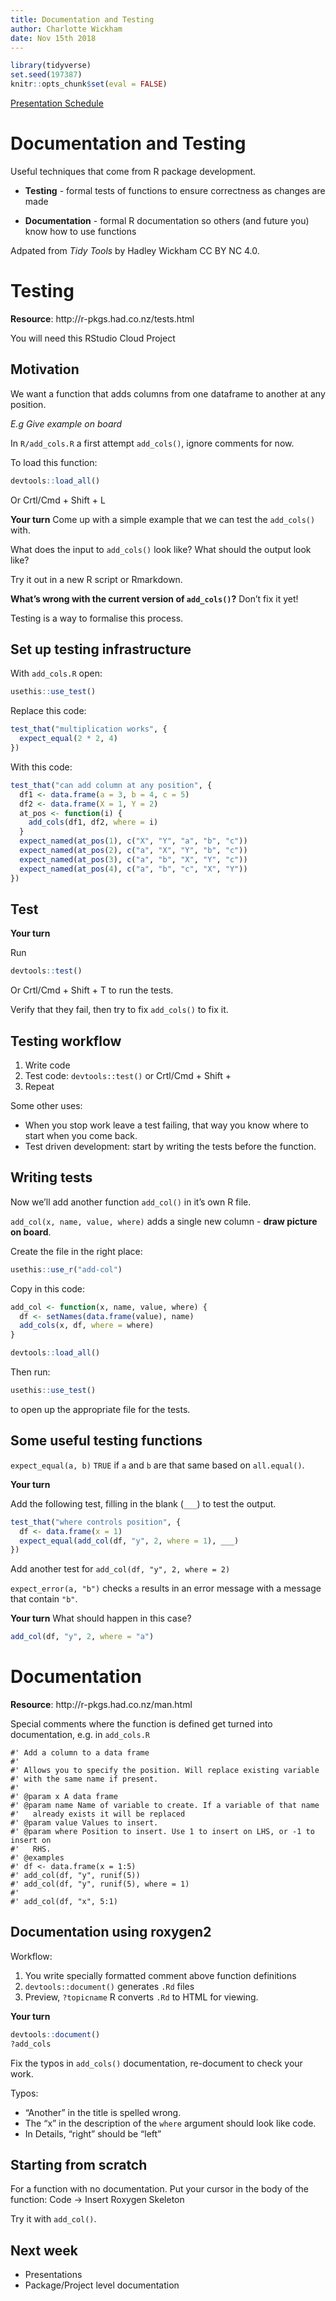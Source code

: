 ```yaml
---
title: Documentation and Testing 
author: Charlotte Wickham
date: Nov 15th 2018
---
```


```r
library(tidyverse)
set.seed(197387)
knitr::opts_chunk$set(eval = FALSE)
```

[Presentation Schedule](https://github.com/ST541-Fall2018/presentations)

# Documentation and Testing

Useful techniques that come from R package development.  

* **Testing** - formal tests of functions to ensure correctness as changes are made

* **Documentation** - formal R documentation so others (and future you) know how to use functions

Adpated from *Tidy Tools* by Hadley Wickham CC BY NC 4.0.

# Testing

**Resource**:  http://r-pkgs.had.co.nz/tests.html

You will need this RStudio Cloud Project

## Motivation

We want a function that adds columns from one dataframe to another at any position.

*E.g Give example on board*

In `R/add_cols.R` a first attempt `add_cols()`, ignore comments for now.

To load this function:
```r
devtools::load_all()
```

Or Crtl/Cmd + Shift + L

**Your turn** Come up with a simple example that we can test the `add_cols()` with.  

What does the input to `add_cols()` look like?  What should the output look like?  

Try it out in a new R script or Rmarkdown.

**What's wrong with the current version of `add_cols()`?**  Don't fix it yet!

Testing is a way to formalise this process.

## Set up testing infrastructure

With `add_cols.R` open:
```r
usethis::use_test()
```

Replace this code:
```r
test_that("multiplication works", {
  expect_equal(2 * 2, 4)
})
```

With this code:
```r
test_that("can add column at any position", {
  df1 <- data.frame(a = 3, b = 4, c = 5)
  df2 <- data.frame(X = 1, Y = 2)
  at_pos <- function(i) {
    add_cols(df1, df2, where = i)
  }
  expect_named(at_pos(1), c("X", "Y", "a", "b", "c"))
  expect_named(at_pos(2), c("a", "X", "Y", "b", "c"))
  expect_named(at_pos(3), c("a", "b", "X", "Y", "c"))
  expect_named(at_pos(4), c("a", "b", "c", "X", "Y"))
})
```

## Test 

**Your turn** 

Run
```r
devtools::test()
```
Or Crtl/Cmd + Shift + T to run the tests.

Verify that they fail, then try to fix `add_cols()` to fix it.  

## Testing workflow

1. Write code
2. Test code: `devtools::test()` or Crtl/Cmd + Shift +
3. Repeat

Some other uses:

* When you stop work leave a test failing, that way you know where to start when you come back.
* Test driven development: start by writing the tests before the function.

## Writing tests

Now we'll add another function `add_col()` in it's own R file.

`add_col(x, name, value, where)` adds a single new column - **draw picture on board**.

Create the file in the right place:
```r
usethis::use_r("add-col")
```

Copy in this code:
```r
add_col <- function(x, name, value, where) {
  df <- setNames(data.frame(value), name)
  add_cols(x, df, where = where)
}
```

```r
devtools::load_all()
```

Then run:
```r
usethis::use_test()
```
to open up the appropriate file for the tests.

## Some useful testing functions

`expect_equal(a, b)` `TRUE` if `a` and `b` are that same based on `all.equal()`. 

**Your turn**

Add the following test, filling in the blank (`___`) to test the output.

```r
test_that("where controls position", {
  df <- data.frame(x = 1)
  expect_equal(add_col(df, "y", 2, where = 1), ___)
})
```

Add another test for `add_col(df, "y", 2, where = 2)`

`expect_error(a, "b")` checks `a` results in an error message with a message that contain `"b"`.

**Your turn** What should happen in this case? 

```r
add_col(df, "y", 2, where = "a")
```

# Documentation

**Resource**:  http://r-pkgs.had.co.nz/man.html

Special comments where the function is defined get turned into documentation, e.g. in `add_cols.R`

```
#' Add a column to a data frame
#'
#' Allows you to specify the position. Will replace existing variable
#' with the same name if present.
#'
#' @param x A data frame
#' @param name Name of variable to create. If a variable of that name
#'   already exists it will be replaced
#' @param value Values to insert.
#' @param where Position to insert. Use 1 to insert on LHS, or -1 to insert on
#'   RHS.
#' @examples
#' df <- data.frame(x = 1:5)
#' add_col(df, "y", runif(5))
#' add_col(df, "y", runif(5), where = 1)
#'
#' add_col(df, "x", 5:1)
```

## Documentation using roxygen2

Workflow:

1. You write specially formatted comment above function definitions
2. `devtools::document()` generates `.Rd` files
3. Preview, `?topicname` R converts `.Rd` to HTML for viewing.

**Your turn** 

```r
devtools::document()
?add_cols
```

Fix the typos in `add_cols()` documentation, re-document to check your work.

Typos:

* "Another" in the title is spelled wrong.
* The "x" in the description of the `where` argument should look like code.
* In Details, "right" should be "left"

## Starting from scratch

For a function with no documentation.  Put your cursor in the body of the function: Code -> Insert Roxygen Skeleton

Try it with `add_col()`.

## Next week

* Presentations
* Package/Project level documentation

